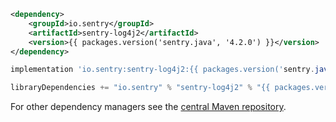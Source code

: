 ```xml {tabTitle:Maven}
<dependency>
    <groupId>io.sentry</groupId>
    <artifactId>sentry-log4j2</artifactId>
    <version>{{ packages.version('sentry.java', '4.2.0') }}</version>
</dependency>
```

```groovy {tabTitle:Gradle}
implementation 'io.sentry:sentry-log4j2:{{ packages.version('sentry.java', '4.2.0') }}'
```

```scala {tabTitle: SBT}
libraryDependencies += "io.sentry" % "sentry-log4j2" % "{{ packages.version('sentry.java', '4.2.0') }}"
```

For other dependency managers see the [central Maven repository](https://search.maven.org/artifact/io.sentry/sentry-log4j2).
